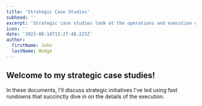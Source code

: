 ```yaml
---
title: 'Strategic Case Studies'
subhead: ''
excerpt: 'Strategic case studies look at the operations and execution of non-technical initiatives I’ve led.'
icon: ''
date: '2023-08-14T13:27:48.225Z'
author:
  firstName: John
  lastName: Hodge
---
```



## Welcome to my strategic case studies!

In these documents, I'll discuss strategic initiatives I've led using fast rundowns that succinctly dive in on the details of the execution.
